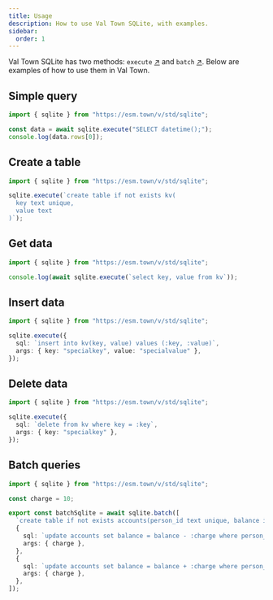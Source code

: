 ```yaml
---
title: Usage
description: How to use Val Town SQLite, with examples.
sidebar:
  order: 1
---
```


Val Town SQLite has two methods: `execute` [↗](https://docs.turso.tech/libsql/client-access/javascript-typescript-sdk#execute-a-single-statement) and `batch` [↗](https://docs.turso.tech/libsql/client-access/javascript-typescript-sdk#batches-and-interactive-transactions). Below are examples of how to use them in Val Town.

## Simple query

```ts
import { sqlite } from "https://esm.town/v/std/sqlite";

const data = await sqlite.execute("SELECT datetime();");
console.log(data.rows[0]);
```

## Create a table

```ts
import { sqlite } from "https://esm.town/v/std/sqlite";

sqlite.execute(`create table if not exists kv(
  key text unique, 
  value text
)`);
```

## Get data

```ts
import { sqlite } from "https://esm.town/v/std/sqlite";

console.log(await sqlite.execute(`select key, value from kv`));
```

## Insert data

```ts
import { sqlite } from "https://esm.town/v/std/sqlite";

sqlite.execute({
  sql: `insert into kv(key, value) values (:key, :value)`,
  args: { key: "specialkey", value: "specialvalue" },
});
```

## Delete data

```ts
import { sqlite } from "https://esm.town/v/std/sqlite";

sqlite.execute({
  sql: `delete from kv where key = :key`,
  args: { key: "specialkey" },
});
```

## Batch queries

```ts
import { sqlite } from "https://esm.town/v/std/sqlite";

const charge = 10;

export const batchSqlite = await sqlite.batch([
  `create table if not exists accounts(person_id text unique, balance integer)`,
  {
    sql: `update accounts set balance = balance - :charge where person_id = 'Bob'`,
    args: { charge },
  },
  {
    sql: `update accounts set balance = balance + :charge where person_id = 'Alice'`,
    args: { charge },
  },
]);
```
